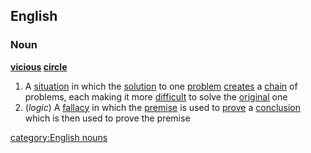 ==English==
===Noun===
'''[[vicious]] [[circle]]'''
#A [[situation]] in which the [[solution]] to one [[problem]] [[create]]s a [[chain]] of problems, each making it more [[difficult]] to solve the [[original]] one
#(''logic'') A [[fallacy]] in which the [[premise]] is used to [[prove]] a [[conclusion]] which is then used to prove the premise
[[category:English nouns]]